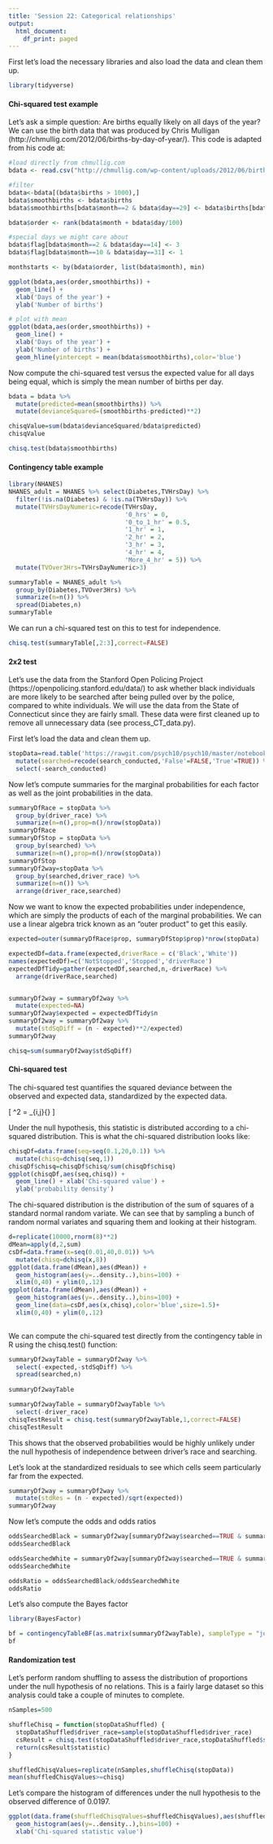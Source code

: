 ```yaml
---
title: 'Session 22: Categorical relationships'
output:
  html_document:
    df_print: paged
---
```


First let's load the necessary libraries and also load the data and clean them up.
```r
library(tidyverse)

```

#### Chi-squared test example

Let's ask a simple question: Are births equally likely on all days of the year? We can use the birth data that was produced by Chris Mulligan (http://chmullig.com/2012/06/births-by-day-of-year/).  This code is adapted from his code at:


```r
#load directly from chmullig.com
bdata <- read.csv("http://chmullig.com/wp-content/uploads/2012/06/births.csv")

#filter
bdata<-bdata[(bdata$births > 1000),]
bdata$smoothbirths <- bdata$births
bdata$smoothbirths[bdata$month==2 & bdata$day==29] <- bdata$births[bdata$month==2 & bdata$day==29]*4

bdata$order <- rank(bdata$month + bdata$day/100)

#special days we might care about
bdata$flag[bdata$month==2 & bdata$day==14] <- 3
bdata$flag[bdata$month==10 & bdata$day==31] <- 1

monthstarts <- by(bdata$order, list(bdata$month), min)

ggplot(bdata,aes(order,smoothbirths)) +
  geom_line() +
  xlab('Days of the year') +
  ylab('Number of births')

# plot with mean
ggplot(bdata,aes(order,smoothbirths)) +
  geom_line() +
  xlab('Days of the year') +
  ylab('Number of births') +
  geom_hline(yintercept = mean(bdata$smoothbirths),color='blue')

```

Now compute the chi-squared test versus the expected value for all days being equal, which is simply the mean number of births per day.


```r
bdata = bdata %>% 
  mutate(predicted=mean(smoothbirths)) %>%
  mutate(devianceSquared=(smoothbirths-predicted)**2)

chisqValue=sum(bdata$devianceSquared/bdata$predicted)
chisqValue

chisq.test(bdata$smoothbirths)

```

#### Contingency table example

```r
library(NHANES)
NHANES_adult = NHANES %>% select(Diabetes,TVHrsDay) %>% 
  filter(!is.na(Diabetes) & !is.na(TVHrsDay)) %>%
  mutate(TVHrsDayNumeric=recode(TVHrsDay,
                                '0_hrs' = 0,
                                '0_to_1_hr' = 0.5,
                                '1_hr' = 1,
                                '2_hr' = 2,
                                '3_hr' = 3,
                                '4_hr' = 4,
                                'More_4_hr' = 5)) %>%
  mutate(TVOver3Hrs=TVHrsDayNumeric>3)

summaryTable = NHANES_adult %>%
  group_by(Diabetes,TVOver3Hrs) %>%
  summarize(n=n()) %>%
  spread(Diabetes,n)
summaryTable
```

We can run a chi-squared test on this to test for independence.

```r
chisq.test(summaryTable[,2:3],correct=FALSE)
```

#### 2x2 test
Let's use the data from the Stanford Open Policing Project (https://openpolicing.stanford.edu/data/) to ask whether black individuals are more likely to be searched after being pulled over by the police, compared to white individuals. We will use the data from the State of Connecticut since they are fairly small.  These data were first cleaned up to remove all unnecessary data (see process_CT_data.py).

First let's load the data and clean them up.
```r

stopData=read.table('https://rawgit.com/psych10/psych10/master/notebooks/Session22-CategoricalRelationships/CT_data_cleaned.csv',header=TRUE,sep=',') %>%
  mutate(searched=recode(search_conducted,'False'=FALSE,'True'=TRUE)) %>%
  select(-search_conducted)

```

Now let's compute summaries for the marginal probabilities for each factor as well as the joint probabilities in the data.
```r
summaryDfRace = stopData %>% 
  group_by(driver_race) %>% 
  summarize(n=n(),prop=n()/nrow(stopData))
summaryDfRace
summaryDfStop = stopData %>% 
  group_by(searched) %>% 
  summarize(n=n(),prop=n()/nrow(stopData))
summaryDfStop
summaryDf2way=stopData %>% 
  group_by(searched,driver_race) %>% 
  summarize(n=n()) %>% 
  arrange(driver_race,searched)

```

Now we want to know the expected probabilities under independence, which are simply the products of each of the marginal probabilities.  We can use a linear algebra trick known as an "outer product" to get this easily.
```r
expected=outer(summaryDfRace$prop, summaryDfStop$prop)*nrow(stopData)

expectedDf=data.frame(expected,driverRace = c('Black','White'))
names(expectedDf)=c('NotStopped','Stopped','driverRace')
expectedDfTidy=gather(expectedDf,searched,n,-driverRace) %>% 
  arrange(driverRace,searched)


summaryDf2way = summaryDf2way %>% 
  mutate(expected=NA)
summaryDf2way$expected = expectedDfTidy$n
summaryDf2way = summaryDf2way %>% 
  mutate(stdSqDiff = (n - expected)**2/expected)
summaryDf2way

chisq=sum(summaryDf2way$stdSqDiff)
```

#### Chi-squared test

The chi-squared test quantifies the squared deviance between the observed and expected data, standardized by the expected data.  

\[
\chi^2 = \sum_{i,j}{\frac{(observed_{ij} - expected_{ij})^2}{expected_{ij}}}
\]

Under the null hypothesis, this statistic is distributed according to a chi-squared distribution.  This is what the chi-squared distribution looks like:

```r
chisqDf=data.frame(seq=seq(0.1,20,0.1)) %>%
  mutate(chisq=dchisq(seq,1)) 
chisqDf$chisq=chisqDf$chisq/sum(chisqDf$chisq)
ggplot(chisqDf,aes(seq,chisq)) +
  geom_line() + xlab('Chi-squared value') +
  ylab('probability density')

```

The chi-squared distribution is the distribution of the sum of squares of a standard normal random variate.  We can see that by sampling a bunch of random normal variates and squaring them and looking at their histogram.

```r
d=replicate(10000,rnorm(8)**2)
dMean=apply(d,2,sum)
csDf=data.frame(x=seq(0.01,40,0.01)) %>%
  mutate(chisq=dchisq(x,8))
ggplot(data.frame(dMean),aes(dMean)) + 
  geom_histogram(aes(y=..density..),bins=100) +
  xlim(0,40) + ylim(0,.12)
ggplot(data.frame(dMean),aes(dMean)) + 
  geom_histogram(aes(y=..density..),bins=100) +
  geom_line(data=csDf,aes(x,chisq),color='blue',size=1.5)+
  xlim(0,40) + ylim(0,.12)
  

```


We can compute the chi-squared test directly from the contingency table in R using the chisq.test() function:

```r
summaryDf2wayTable = summaryDf2way %>% 
  select(-expected,-stdSqDiff) %>% 
  spread(searched,n) 
  
summaryDf2wayTable

summaryDf2wayTable = summaryDf2wayTable %>%
  select(-driver_race)
chisqTestResult = chisq.test(summaryDf2wayTable,1,correct=FALSE)
chisqTestResult
```

This shows that the observed probabilities would be highly unlikely under the null hypothesis of independence between driver's race and searching.

Let's look at the standardized residuals to see which cells seem particularly far from the expected.

```r
summaryDf2way = summaryDf2way %>% 
  mutate(stdRes = (n - expected)/sqrt(expected))
summaryDf2way
```

Now let's compute the odds and odds ratios

```r
oddsSearchedBlack = summaryDf2way[summaryDf2way$searched==TRUE & summaryDf2way$driver_race=='Black',]$n / summaryDf2way[summaryDf2way$searched==FALSE & summaryDf2way$driver_race=='Black',]$n
oddsSearchedBlack

oddsSearchedWhite = summaryDf2way[summaryDf2way$searched==TRUE & summaryDf2way$driver_race=='White',]$n / summaryDf2way[summaryDf2way$searched==FALSE & summaryDf2way$driver_race=='White',]$n
oddsSearchedWhite

oddsRatio = oddsSearchedBlack/oddsSearchedWhite
oddsRatio
```

Let's also compute the Bayes factor

```r
library(BayesFactor)

bf = contingencyTableBF(as.matrix(summaryDf2wayTable), sampleType = "jointMulti")
bf
```

#### Randomization test

Let's perform random shuffling to assess the distribution of proportions under the null hypothesis of no relations.  This is a fairly large dataset so this analysis could take a couple of minutes to complete.

```r
nSamples=500

shuffleChisq = function(stopDataShuffled) {
  stopDataShuffled$driver_race=sample(stopDataShuffled$driver_race)
  csResult = chisq.test(stopDataShuffled$driver_race,stopDataShuffled$searched,correct=FALSE)
  return(csResult$statistic)
}

shuffledChisqValues=replicate(nSamples,shuffleChisq(stopData))
mean(shuffledChisqValues>=chisq)

```

Let's compare the histogram of differences under the null hypothesis to the observed difference of 0.0197.

```r
ggplot(data.frame(shuffledChisqValues=shuffledChisqValues),aes(shuffledChisqValues)) +
  geom_histogram(aes(y=..density..),bins=100) +
  xlab('Chi-squared statistic value')
```



